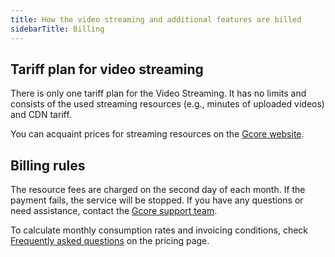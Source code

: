 ---
title: How the video streaming and additional features are billed
sidebarTitle: Billing
---

## Tariff plan for video streaming

There is only one tariff plan for the Video Streaming. It has no limits and consists of the used streaming resources (e.g., minutes of uploaded videos) and CDN tariff. 

You can acquaint prices for streaming resources on the [Gcore website](https://gcore.com/pricing/streaming-platform).

## Billing rules

The resource fees are charged on the second day of each month. If the payment fails, the service will be stopped. If you have any questions or need assistance, contact the [Gcore support team](mailto:support@gcore.com). 

To calculate monthly consumption rates and invoicing conditions, check [Frequently asked questions](https://gcore.com/pricing/streaming-platform) on the pricing page.